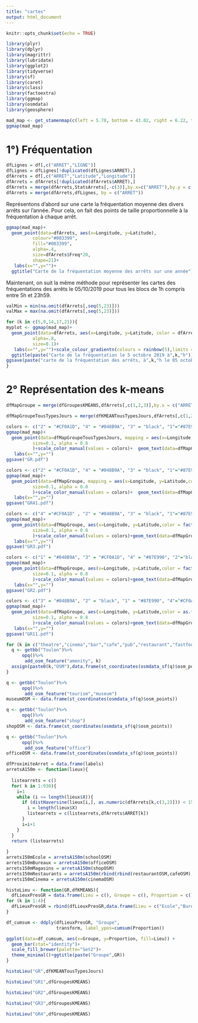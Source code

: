 ```yaml
---
title: "cartes"
output: html_document
---
```


```r
knitr::opts_chunk$set(echo = TRUE)
```

```r
library(plyr)
library(dplyr)
library(magrittr)
library(lubridate)
library(ggplot2)
library(tidyverse)
library(sf)
library(caret)
library(class)
library(factoextra)
library(ggmap)
library(osmdata)
library(geosphere)
```


```r
mad_map <- get_stamenmap(c(left = 5.78, bottom = 43.02, right = 6.22, top = 43.2), maptype = "toner-hybrid", zoom = 15) 
ggmap(mad_map)
```


# 1°) Fréquentation

```r
dfLignes = df[,c("ARRET","LIGNE")]
dfLignes = dfLignes[!duplicated(dfLignes$ARRET),]
dfArrets = df[,c("ARRET","Latitude","Longitude")]
dfArrets = dfArrets[!duplicated(dfArrets$ARRET),]
dfArrets = merge(dfArrets,StatsArrets[,-c(3)],by.x=c("ARRET"),by.y = c("Var1"))
dfArrets = merge(dfArrets,dfLignes, by = c("ARRET"))
```

Représentons d'abord sur une carte la fréquentation moyenne des divers arrêts sur l'année. Pour cela, on fait des points de taille proportionnelle à la fréquentation à chaque arrêt.
```r
ggmap(mad_map)+
  geom_point(data=dfArrets, aes(x=Longitude, y=Latitude),
          colour="#003399",
          fill="#003399",
          alpha=.4,
          size=dfArrets$Freq*20,
          shape=21)+
   labs(x="",y="")+
  ggtitle("Carte de la fréquentation moyenne des arrêts sur une année")
```


Maintenant, on suit la même méthode pour représenter les cartes des fréquentations des arrêts le 05/10/2019 pour tous les blocs de 1h compris entre 5h et 23h59.

```r
valMin = min(na.omit(dfArrets[,seq(5,23)]))
valMax = max(na.omit(dfArrets[,seq(5,23)]))

for (k in c(5,9,14,17,21)){
myplot <- ggmap(mad_map)+
  geom_point(data=dfArrets, aes(x=Longitude, y=Latitude, color = dfArrets[,c(k)]),
          alpha=.8,
          size=0.1)+
   labs(x="",y="")+scale_colour_gradientn(colours = rainbow(5),limits = c(0.,valMax))+
  ggtitle(paste("Carte de la fréquentation le 5 octobre 2019 à",k,"h"))
ggsave(paste("carte de la fréquentation des arrêts, à",k,"h le 05 octobre 2019.png"))
}

```







# 2° Représentation des k-means
```r
dfMapGroupe = merge(dfGroupesKMEANS,dfArrets[,c(1,2,3)],by.x = c("ARRET"),by.y = c("ARRET"))
```

```r
dfMapGroupeTousTypesJours = merge(dfKMEANTousTypesJours,dfArrets[,c(1,2,3)],by.x = c("ARRET"),by.y = c("ARRET"))
```

```r
colors <- c("2" = "#CF0A1D", "4" = "#048B9A", "3" = "black", "1"="#87E990")
ggmap(mad_map)+
  geom_point(data=dfMapGroupeTousTypesJours, mapping = aes(x=Longitude, y=Latitude,color = factor(GR)),
          size=0.1, alpha = 0.8
          )+scale_color_manual(values = colors)+  geom_text(data=dfMapGroupeTousTypesJours,aes(x=Longitude, y=Latitude,label = as.factor(ARRET)), size = 0.2,hjust=0)+
   labs(x="",y="")
ggsave("GR.pdf")
```


```r
colors <- c("2" = "#CF0A1D", "4" = "#048B9A", "3" = "black", "1"="#87E990")
ggmap(mad_map)+
  geom_point(data=dfMapGroupe, mapping = aes(x=Longitude, y=Latitude,color = factor(GR4)),
          size=0.1, alpha = 0.8
          )+scale_color_manual(values = colors)+  geom_text(data=dfMapGroupe,aes(x=Longitude, y=Latitude,label = as.factor(ARRET)), size = 0.2,hjust=0)+
   labs(x="",y="")
ggsave("GR41.pdf")
```

```r
colors <- c("4" ="#CF0A1D" , "2" = "#048B9A", "3" = "black", "1"="#87E990")
ggmap(mad_map)+
  geom_point(data=dfMapGroupe, aes(x=Longitude, y=Latitude,color = factor(GR3)),
          size=0.1, alpha = 0.8
          )+scale_color_manual(values = colors)+geom_text(data=dfMapGroupe,aes(x=Longitude, y=Latitude,label = as.factor(ARRET)), size = 0.2,hjust=0)+
   labs(x="",y="")
ggsave("GR3.pdf")
```
```r
colors <- c("1" = "#048B9A", "3" = "#CF0A1D", "4" = "#87E990", "2"="black")
ggmap(mad_map)+
  geom_point(data=dfMapGroupe, aes(x=Longitude, y=Latitude,color = factor(GR2)),
          size=0.1, alpha = 0.8
          )+scale_color_manual(values = colors)+geom_text(data=dfMapGroupe,aes(x=Longitude, y=Latitude,label = as.factor(ARRET)), size = 0.2,hjust=0)+
   labs(x="",y="")
ggsave("GR2.pdf")
```

```r
colors <- c("3" = "#048B9A", "2" = "black", "1" = "#87E990", "4"="#CF0A1D")
ggmap(mad_map)+
  geom_point(data=dfMapGroupe, aes(x=Longitude, y=Latitude,color = as.factor(GR1)),
          size=0.1, alpha = 0.8
          )+scale_color_manual(values = colors)+geom_text(data=dfMapGroupe,aes(x=Longitude, y=Latitude,label = as.factor(ARRET)), size = 0.2,hjust=0)+
   labs(x="",y="")
ggsave("GR11.pdf")
```






```r
for (k in c("theatre","cinema","bar","cafe","pub","restaurant","fastfood","school","college","university","marketplace","doctors","hospital")){
  q <- getbb("Toulon")%>%
      opq()%>%
       add_osm_feature("amenity", k)
  assign(paste0(k,"OSM"),data.frame(st_coordinates(osmdata_sf(q)$osm_points)))
}

```

```r
q <- getbb("Toulon")%>%
      opq()%>%
       add_osm_feature("tourism","museum")
museumOSM <- data.frame(st_coordinates(osmdata_sf(q)$osm_points))
```


```r
q <- getbb("Toulon")%>%
      opq()%>%
       add_osm_feature("shop")
shopOSM <- data.frame(st_coordinates(osmdata_sf(q)$osm_points))
```

```r
q <- getbb("Toulon")%>%
      opq()%>%
       add_osm_feature("office")
officeOSM <- data.frame(st_coordinates(osmdata_sf(q)$osm_points))
```


```r
dfProximiteArret = data.frame(labels)
arretsA150m <- function(lieux){
  
  listearrets = c()
  for( k in 1:930){
    i=1
    while (i <= length(lieux$X)){
      if (distHaversine(lieux[i,], as.numeric(dfArrets[k,c(3,2)])) < 150.){
        i = length(lieux$X)
        listearrets = c(listearrets,dfArrets$ARRET[k])
      }
      i=i+1
    }
  }
  return (listearrets)
  
}
arrets150mEcole = arretsA150m(schoolOSM)
arrets150mBureaux = arretsA150m(officeOSM)
arrets150mMagasins = arretsA150m(shopOSM)
arrets150mRestaurants = arretsA150m(rbind(rbind(restaurantOSM,cafeOSM),barOSM))
arrets150mCinema = arretsA150m(cinemaOSM)
```

```r
histoLieu <- function(GR,dfKMEANS){
  dfLieuxPresGR = data.frame(Lieu = c(), Groupe = c(), Proportion = c())
for (k in 1:4){
  dfLieuxPresGR = rbind(dfLieuxPresGR,data.frame(Lieu = c("Ecole","Bureaux","Magasins","Restaurants","Cinema"),Groupe = c(k,k,k,k,k), Proportion = c(mean(dfKMEANS[dfKMEANS[,c(GR)] == k,]$ARRET %in% arrets150mEcole),mean(dfKMEANS[dfKMEANS[,c(GR)] == k,]$ARRET %in% arrets150mBureaux),mean(dfKMEANS[dfKMEANS[,c(GR)] == k,]$ARRET %in% arrets150mMagasins),mean(dfKMEANS[dfKMEANS[,c(GR)] == k,]$ARRET%in% arrets150mRestaurants),mean(dfKMEANS[dfKMEANS[,c(GR)] == k,]$ARRET %in% arrets150mCinema))))
}

df_cumsum <- ddply(dfLieuxPresGR, "Groupe",
                   transform, label_ypos=cumsum(Proportion))

ggplot(data=df_cumsum, aes(x=Groupe, y=Proportion, fill=Lieu)) +
  geom_bar(stat="identity")+
  scale_fill_brewer(palette="Set2")+
  theme_minimal()+ggtitle(paste("Groupe",GR))
}

```

```r
histoLieu("GR",dfKMEANTousTypesJours)
```

```r
histoLieu("GR1",dfGroupesKMEANS)
```

```r
histoLieu("GR2",dfGroupesKMEANS)
```

```r
histoLieu("GR3",dfGroupesKMEANS)
```

```r
histoLieu("GR4",dfGroupesKMEANS)
```